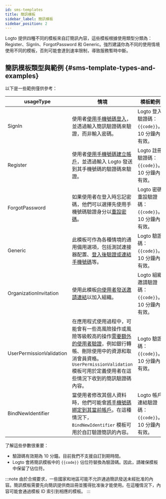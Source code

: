 ```yaml
---
id: sms-templates
title: 簡訊模板
sidebar_label: 簡訊模板
sidebar_position: 2
---
```


Logto 提供四種不同的模板來自訂簡訊內容，這些模板根據使用類型分類為：Register、SignIn、ForgotPassword 和 Generic。強烈建議你為不同的使用情境使用不同的模板，否則可能會達到速率限制，導致服務暫時中斷。

## 簡訊模板類型與範例 \{#sms-template-types-and-examples}

以下是一些範例僅供參考：

| usageType                | 情境                                                                                                                                                                                                                                                                                                                                       | 模板範例                                          |
| ------------------------ | ------------------------------------------------------------------------------------------------------------------------------------------------------------------------------------------------------------------------------------------------------------------------------------------------------------------------------------------ | ------------------------------------------------- |
| SignIn                   | 使用者[使用手機號碼登入](/end-user-flows/sign-up-and-sign-in/sign-in)，並透過輸入簡訊驗證碼來驗證，而非輸入密碼。                                                                                                                                                                                                                          | Logto 登入驗證碼：`{{code}}`。10 分鐘內有效。     |
| Register                 | 使用者[使用手機號碼建立帳戶](/end-user-flows/sign-up-and-sign-in/sign-up)，並透過輸入 Logto 發送到其手機號碼的驗證碼來驗證。                                                                                                                                                                                                               | Logto 註冊驗證碼：`{{code}}`。10 分鐘內有效。     |
| ForgotPassword           | 如果使用者在登入時忘記密碼，他們可以選擇先使用手機號碼驗證身分以[重設密碼](/end-user-flows/sign-up-and-sign-in/reset-password)。                                                                                                                                                                                                           | Logto 密碼重設驗證碼：`{{code}}`。10 分鐘內有效。 |
| Generic                  | 此模板可作為各種情境的通用備用選項，包括測試連接器配置、[登入後驗證或連結手機號碼](/end-user-flows/account-settings/by-management-api#email-and-phone-number-verification)等。                                                                                                                                                             | Logto 驗證碼：`{{code}}`。10 分鐘內有效。         |
| OrganizationInvitation   | 使用此模板[向使用者發送邀請連結](/end-user-flows/organization-experience/invite-organization-members#configure-your-email-connector)以加入組織。                                                                                                                                                                                           | Logto 組織邀請驗證碼：`{{code}}`。10 分鐘內有效。 |
| UserPermissionValidation | 在應用程式使用過程中，可能會有一些高風險操作或風險等級較高的操作[需要額外的使用者驗證](/end-user-flows/account-settings/by-account-api#verify-by-sending-a-verification-code-to-the-users-email-or-phone)，例如銀行轉帳、刪除使用中的資源和取消會員資格。`UserPermissionValidation` 模板可用於定義使用者在這些情況下收到的簡訊驗證碼內容。 | Logto 驗證碼：`{{code}}`。10 分鐘內有效。         |
| BindNewIdentifier        | 當使用者修改其個人資料時，他們可能會[將手機號碼綁定到其當前帳戶](/end-user-flows/account-settings/by-account-api#manage-phone)。在這種情況下，`BindNewIdentifier` 模板可用於自訂驗證簡訊的內容。                                                                                                                                           | Logto 帳戶連結驗證碼：`{{code}}`。10 分鐘內有效。 |

了解這些參數很重要：

- 驗證碼有效期為 10 分鐘。目前我們不支援自訂到期時間。
- Logto 會將簡訊模板中的 `{{code}}` 佔位符替換為驗證碼。因此，請確保模板中保留了佔位符。

:::note
由於合規要求，一些國家和地區可能不允許通過簡訊發送未經批准的內容。簡訊模板需要先向簡訊提供商註冊並獲得批准後才能使用。在這種情況下，內容可能會通過模板 ID 索引到相應的模板。
:::
